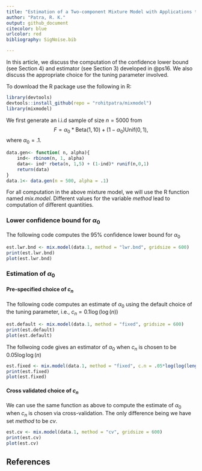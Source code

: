 ```yaml
---
title: "Estimation of a Two-component Mixture Model with Applications to Multiple Testing."
author: "Patra, R. K."
output: github_document
citecolor: blue
urlcolor: red
bibliography: SigNoise.bib

---
```


In this article, we discuss the computation of the confidence lower bound (see Section 4) and estimator (see Section 3) developed in @ps16. We also discuss the appropriate choice for the tuning parameter involved.

To download the R package use the following in R:

```r
library(devtools)
devtools::install_github(repo = "rohitpatra/mixmodel")
library(mixmodel)
```



We first generate an i.i.d sample of size $n= 5000$ from $$
F = \alpha_0 * \text{Beta}(1,10) + (1- \alpha_0 ) \text{Unif}(0,1),
$$ where $\alpha_0 =.1.$
```r
data.gen<- function( n, alpha){
	ind<- rbinom(n, 1, alpha)
	data<- ind* rbeta(n, 1,5) + (1-ind)* runif(n,0,1)
	return(data)
}
data.1<- data.gen(n = 500, alpha = .1)
```
For all computation in the above mixture model, we will use the R function named *mix.model*. Different values for the variable *method* lead to computation of different quantities.

### Lower confidence bound  for $\alpha_0$
The following code computes the $95\%$ confidence lower bound for $\alpha_0$
```r
est.lwr.bnd <- mix.model(data.1, method = "lwr.bnd", gridsize = 600)
print(est.lwr.bnd)
plot(est.lwr.bnd)
```

### Estimation of $\alpha_0$

#### Pre-specified choice of $c_n$
The following code computes an estimate of $\alpha_0$ using the default choice of the tuning parameter, i.e., $c_n = 0.1 \log(\log(n))$

```r
est.default <- mix.model(data.1, method = "fixed", gridsize = 600)
print(est.default)
plot(est.default)
```

The follwoing code gives an estimator of $\alpha_0$ when $c_n$ is chosen to be $0.05 \log\log(n)$
```r
est.fixed <- mix.model(data.1, method = "fixed", c.n = .05*log(log(length(data.1))), gridsize = 600)
print(est.fixed)
plot(est.fixed)
```

#### Cross validated  choice of $c_n$
We can use the same function as above to compute the estimate of $\alpha_0$ when $c_n$ is chosen via cross-validation. The only difference being we have set *method* to be *cv*.

```r
est.cv <- mix.model(data.1, method = "cv", gridsize = 600)
print(est.cv)
plot(est.cv)
```


## References
